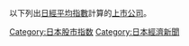 以下列出[[日經平均指數|日經平均指數]]計算的[[上市公司|上市公司]]。

[[Category:日本股市指数|Category:日本股市指数]]
[[Category:日本經濟新聞|Category:日本經濟新聞]]